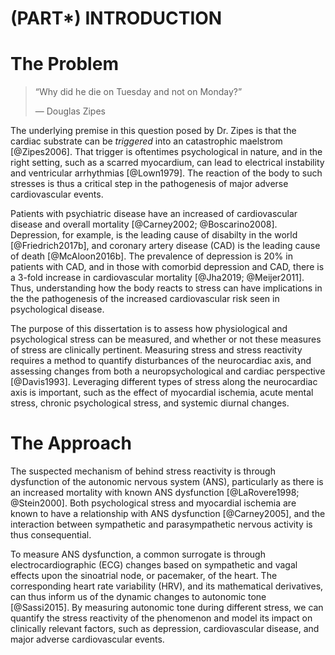 \mainmatter

# (PART\*) INTRODUCTION {-}

# The Problem

> "Why did he die on Tuesday and not on Monday?"
>
> --- Douglas Zipes

The underlying premise in this question posed by Dr. Zipes is that the cardiac substrate can be *triggered* into an catastrophic maelstrom [@Zipes2006]. 
That trigger is oftentimes psychological in nature, and in the right setting, such as a scarred myocardium, can lead to electrical instability and ventricular arrhythmias [@Lown1979].
The reaction of the body to such stresses is thus a critical step in the pathogenesis of major adverse cardiovascular events.

Patients with psychiatric disease have an increased of cardiovascular disease and overall mortality [@Carney2002; @Boscarino2008].
Depression, for example, is the leading cause of disabilty in the world [@Friedrich2017b], and coronary artery disease (CAD) is the leading cause of death [@McAloon2016b]. 
The prevalence of depression is 20% in patients with CAD, and in those with comorbid depression and CAD, there is a 3-fold increase in cardiovascular mortality [@Jha2019; @Meijer2011].
Thus, understanding how the body reacts to stress can have implications in the the pathogenesis of the increased cardiovascular risk seen in psychological disease.

The purpose of this dissertation is to assess how physiological and psychological stress can be measured, and whether or not these measures of stress are clinically pertinent.
Measuring stress and stress reactivity requires a method to quantify disturbances of the neurocardiac axis, and assessing changes from both a neuropsychological and cardiac perspective [@Davis1993].
Leveraging different types of stress along the neurocardiac axis is important, such as the effect of myocardial ischemia, acute mental stress, chronic psychological stress, and systemic diurnal changes.

# The Approach

The suspected mechanism of behind stress reactivity is through dysfunction of the autonomic nervous system (ANS), particularly as there is an increased mortality with known ANS dysfunction [@LaRovere1998; @Stein2000].
Both psychological stress and myocardial ischemia are known to have a relationship with ANS dysfunction [@Carney2005], and the interaction between sympathetic and parasympathetic nervous activity is thus consequential.

To measure ANS dysfunction, a common surrogate is through electrocardiographic (ECG) changes based on sympathetic and vagal effects upon the sinoatrial node, or pacemaker, of the heart. 
The corresponding heart rate variability (HRV), and its mathematical derivatives, can thus inform us of the dynamic changes to autonomic tone [@Sassi2015].
By measuring autonomic tone during different stress, we can quantify the stress reactivity of the phenomenon and model its impact on clinically relevant factors, such as depression, cardiovascular disease, and major adverse cardiovascular events.
